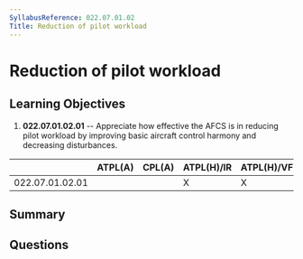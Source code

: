 ```yaml
---
SyllabusReference: 022.07.01.02
Title: Reduction of pilot workload
---
```


# Reduction of pilot workload

## Learning Objectives

1.  **022.07.01.02.01** -- Appreciate how effective the AFCS is in reducing pilot
    workload by improving basic aircraft control harmony and decreasing
    disturbances.

|                 | ATPL(A) | CPL(A) | ATPL(H)/IR | ATPL(H)/VFR | CPL(H) | IR | CBIR(A) |
| --------------- | ------- | ------ | ---------- | ----------- | ------ | -- | ------- |
| 022.07.01.02.01 |         |        | X          | X           | X      |    |         |

## Summary

## Questions
